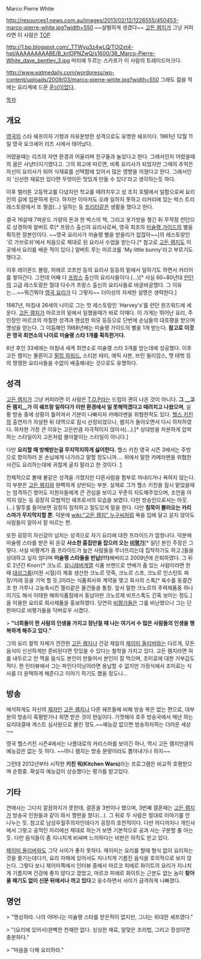 Marco Pierre White

http://resources1.news.com.au/images/2013/02/12/1226555/450453-marco-pierre-white.jpg?width=550
~~살벌하게 생겼다~~
[[고든 램지]]가 그냥 커피라면 이 사람은 [[TOP]]

http://1.bp.blogspot.com/_TTWyu3z4wLQ/TOl2xt4-hpI/AAAAAAAAABE/B_krlOPNZwQ/s1600/38_Marco-Pierre-White_dave_bentley_3.jpg
머리에 두르는 스카프가 이 사람의 트레이드마크다.

http://www.eatmedaily.com/wordpress/wp-content/uploads/2009/03/marco-pierre-white.jpg?width=550
그래도 젊을 적에는 요리계에 드문 [[훈남]]이었다.

[[목차]]
== 개요 ==
[[영국]]의 스타 쉐프이자 기행과 자유분방한 성격으로도 유명한 쉐프이다.
1961년 12월 11일 영국 요크셰어 리즈 시에서 태어났다. 

어렸을때는 리즈의 자연 환경과 어울리며 친구들과 놀았다고 한다. 그래서인지 어렸을때의 꿈은 사냥터지기였다고.
그의 회고에 따르면, 비록 요리사가 되었지만 그때의 추억은 자신이 요리사가 되어 식재료를 선택함에 있어서 많은 영향을 끼쳤다고 한다. 그래서인지 '신선한 재료만 있다면 무엇이든 맛있게 만들 수 있다'라고 생각하는듯 하다.

이후 앨러튼 고등학교를 다녔지만 학교를 때려치우고 성 조지 호텔에서 일함으로써 요리인의 길에 입문하게 된다. 하지만 이마저도 오래 일하지 못하고 리커리에 있는 박스 트리 레스토랑에서 또 찔끔(...) 일하는 등 [[프리터]]같은 생활을 했다고 한다.

결국 16살때 7파운드 가량의 돈과 한 박스의 책, 그리고 옷가방을 챙긴 뒤 무작정 런던으로 상경하여 알버트 루[* 프랑스 출신의 요리사로써, 영국 최초의 [[미슐랭 가이드]]의 별을 획득한 장본인이다. ~~영국 요리사가 미슐랭 별을 받을리가 없잖아~~]의 레스토랑인 '르 가브로쉬'에서 처음으로 제대로 된 요리사 수업을 받는다.[* 참고로 [[고든 램지]]도 이곳에서 요리를 배운 적이 있다.] 알버트 루는 마르코를 'My little bunny'라고 부르기도 했다고.

이후 레이몬드 블랑, 피에르 코프만 등의 요리사 등등의 밑에서 일하기도 하면서 커리어를 쌓아간다. 그런데 어째 다 [[프랑스]] 출신의 요리사들이다.(...)[* 사실 60~80년대 [[런던]]의 고급 레스토랑은 절대 다수가 프랑스 출신의 요리사들로 바글바글했다. 그 이유는....~~뭐긴뭐야 [[영국 요리]]가 다 그렇지~~ 더이상의 자세한 설명은 생략한다.]

1987년, 마침내 26세의 나이로 그는 첫 레스토랑인 'Harvey's'를 런던 원즈워드에 세운다. [[고든 램지]]가 마르코의 밑에서 일했을때가 바로 이때다. 이 가게는 뛰어난 요리, 주인장인 마르코의 까칠한 성격과 핸섬한 외모 등등으로 단번에 손님들의 대호평을 받으며 명성을 얻는다. 그 이듬해인 1988년에는 미슐랭 가이드의 별을 1개 받는다. '''참고로 이것은 영국 최연소의 나이로 미슐랭 스타 1개를 획득한거다.'''

6년 후인 33세에는 마침내 세계 최연소로 미슐랭 스타 3개를 받는데에 성공했다. 이후 고든 램지는 물론이고 [[필립 하워드]], 스티븐 테리, 에릭 샤본, 브린 윌리암스, 맷 테벗 등의 쟁쟁한 요리사들을 수없이 배출해내는 것으로도 유명하다.

== 성격 ==
[[고든 램지]]가 그냥 커피라면 이 사람은 [[T.O.P]]라는 드립이 괜히 나온 것이 아니다. '''그 __고든 램지__가 이 쉐프랑 일하다가 이딴 환경에서 일 못해먹겠다고 때려치고 나왔으며''', 실황 방송 중에 상황이 틀어져서 기분이 나빠지자 카메라맨을 위협한적도 있다. [[헬스 키친]]의 출연자가 자살한 뒤 대역으로 잠시 선정되었으나, 램지가 돌아오면서 다시 하차하였다. 하차한 가장 큰 이유는 고든만큼 자극적이지 않아서(...).[* 상대방을 차분하게 압박하는 스타일이지 고든처럼 몰아붙이는 스타일이 아니다.]

다만 '''요리할 때 방해받는걸 무지막지하게 싫어한다.''' 헬스 키친 영국 시즌 3에서는 주방으로 항의하러 온 손님에게 나가라고 말할 정도니까.... 위에서 말한 카메라맨을 위협한 사건도 요리하는데에 귀찮게 굴지 말라고 한 것이다.
[http://www.youtube.com/watch?v=IwdUQOdg-zM]

전체적으로 볼때 불같은 성격을 가졌지만 다른사람을 함부로 까내리거나 욕하지 않는다. 이 부분은 [[고든 램지]]와 완벽하게 상반되는 부분. 실제로 그가 헬스 키친을 잠시 맡았을때는 엄격하긴 했어도 지원자들에게 큰 관심을 보이고 꾸준히 지도해주었으며, 조언을 아끼지 않는 등 굉장히 모범적인 쉐프로서의 모습을 보였다. 다만 방송인으로서는 아웃.(...) 말투를 들어보면 굉장히 침착하고 절도있게 말을 한다. 다만 '''침묵이 불러오는 카리스마가 무지막지할 뿐.''' 덕분에 [[wiki:"고든 램지" 누구씨]]처럼 욕을 입에 달고 살지 않아도 사람들이 알아서 잘 따르는 편.

또한 굉장히 자신감이 넘치는 성격으로 자기 요리에 대한 프라이드가 엄청나다. 덕분에 미슐랭 스타를 받은 뒤 온갖 '''사소한 흠집만을 잡으러 오는 [[비평가]]'''[* 일단 본인 주장은 그렇다. 사실 비평계가 좀 프라이드가 높은 사람들을 무너뜨리는데 집착하기도 하고.]들을 상대하고 싶지 않다며 '''미슐랭 스타들을 반납(!!!)'''해버리고 2009년에 은퇴하였다. 그 뒤로 2년간 Knorr[* 크노르. [[유니레버]]계열 식품 브랜드로 연배가 좀 있는 사람이라면 한때 [[대상그룹]](미원 시절)이 제휴 생산한 크노르 맛죽, 크노르 스프, 크노르 인스턴트 짜장/카레 등을 기억 할 듯.]이라는 식품회사와 계약을 맺고 회사의 스톡[* 육수를 동결건조 한 가루나 고농축시킨 젤리같은 물건들을 통칭. 앞서 말한 크노르의 주력제품중 하나이기도 해서 이태원 해외식품점에서 동남아판 크노르제 비프스톡도 간혹 보이는 정도.]을 이용한 요리로 회사제품을 홍보하였다. 당연히 [[비평가]]들은 그를 비난했으나 그는 단 한마디로 비평가들을 닥버로우 시켰다.

> '''"너희들이 한 사람의 인생을 가지고 장난칠 때 나는 여기서 수 많은 사람들의 인생을 행복하게 해주고 있다."'''

그의 요리 철학 자체가 깐깐한 [[고든 램지]]나 건강 제일의 [[제이미 올리버]]와는 다르게, 모든 음식이 신선하게만 준비된다면 맛있을 수 있다는 철학을 가지고 있다. 고든 램지라면 혀를 내두르고 안 먹을 음식도 본인이 만들어서 본인이 잘 먹으며, 조미료에 대한 거부감도 적다. 한 인터뷰에서 그는 파인다이닝이라면 용납할 수 없지만 가정식에서 조미료는 식사를 더 윤택하게 해준다고 이야기 하기도 했을 정도니...

== 방송 ==
애석하게도 자신의 [[제자]]인 [[고든 램지]]나 다른 쉐프들에 비해 방송 복은 없는 편으로, 대부분의 방송이 혹평받거나 외면 받은 것이 현실이다. 기껏해야 호주 방송국에서 매년 하는 요리대결에 게스트 심사원으로 불린 정도.~~예능감 없으면 방송하차하는 더러운 세상~~

영국 헬스키친 시즌4에서는 나름대로의 카리스마를 보이긴 하나, 역시 고든 램지만큼의 예능감은 없는 듯 하다. ~~아니 램지는 방송 분량이라도 뽑아내기나 하지~~

그런데 2012년부터 시작한 '''키친 워(Kitchen Wars)'''라는 프로그램은 비교적 호평받으며 순항중. 확실히 예능감이 상승했다는 평가를 받고있다.

== 기타 ==
연애사는 그다지 깔끔하지가 못한데, 결혼을 3번이나 했으며, 3번째 결혼때는 [[고든 램지]]가 방송국 인원들과 같이 와서 깽판을 쳤다(...). 그 뒤로 두 사람은 절대로 이야기를 안 나누는 듯. 참고로 남성우월주의자인데다가 굉장히 호전적이다. 다만 어디까지나 개인사에서 그렇고 공적인 자리에선 제대로 하는거 보면 기본적으로 공과 사는 구분할 줄 아는듯. 다만 음식들이 좀 지나치게 비싸며 느끼하다는 비판은 아직도 받고 있다.

[[제이미 올리버]]와도 그닥 사이가 좋지 못하다. 제이미는 요리를 할때 형식 없이 요리하는 것을 즐기는데다가, 요리 자체에 있어서도 지나치게 기름진 음식을 호의적으로 보지 않는다. 그렇다 보니 제이미쪽에서 인터뷰 중에서 마르코 피에르 화이트의 요리가 지나치게 기름지며 건강에 좋지 않다고 깠었고, 마르코 피에르 화이트는 근본도 없는 놈이 '''찾아올 패기도 없이 신문 뒤에서나 까고 있다'''고 응수하면서 사이가 급격하게 나빠졌다. 

== 명언 ==
> "명심하라. 나의 어머니는 미슐랭 스타를 받은적이 없지만, 그녀는 위대한 셰프였다."

> "(요리에 있어서)완벽한 천재란 없다. 싱싱한 재료, 알맞은 조리법, 그리고 정성이면 충분하다."

> "마음을 다해 요리하라."
